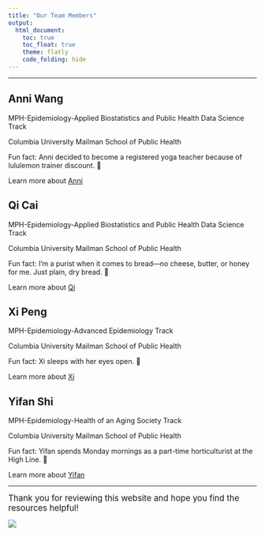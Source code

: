 ```yaml
---
title: "Our Team Members"
output: 
  html_document:
    toc: true
    toc_float: true
    theme: flatly
    code_folding: hide
---
```


----------------

## **Anni Wang**
MPH-Epidemiology-Applied Biostatistics and Public Health Data Science Track

Columbia University Mailman School of Public Health

Fun fact: Anni decided to become a registered yoga teacher because of lululemon trainer discount. 🧘

Learn more about [Anni](https://aw2468.github.io/)

## **Qi Cai**
MPH-Epidemiology-Applied Biostatistics and Public Health Data Science Track

Columbia University Mailman School of Public Health

Fun fact: I’m a purist when it comes to bread—no cheese, butter, or honey for me. Just plain, dry bread. 🍞

Learn more about [Qi](https://cathy237-cq.github.io)

## **Xi Peng**
MPH-Epidemiology-Advanced Epidemiology Track

Columbia University Mailman School of Public Health

Fun fact: Xi sleeps with her eyes open. 👀

Learn more about [Xi](https://xiii11.github.io/)

## **Yifan Shi**
MPH-Epidemiology-Health of an Aging Society Track

Columbia University Mailman School of Public Health

Fun fact: Yifan spends Monday mornings as a part-time horticulturist at the High Line. 🌳

Learn more about [Yifan](https://11fan5.github.io/yifan.github.io/)

---

<span style="font-size: 1.2em;"> Thank you for reviewing this website and hope you find the resources helpful!

![](Pics/giphy (1).webp)